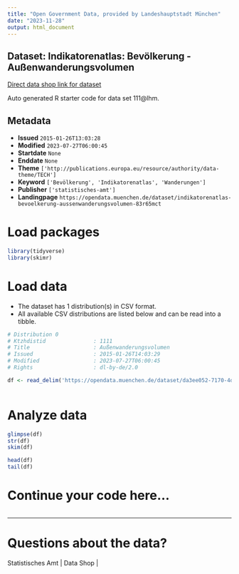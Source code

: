 ```yaml
---
title: "Open Government Data, provided by Landeshauptstadt München"
date: "2023-11-28"
output: html_document
---
```


## Dataset: Indikatorenatlas: Bevölkerung - Außenwanderungsvolumen

[Direct data shop link for dataset](https://opendata.muenchen.de/dataset/indikatorenatlas-bevoelkerung-aussenwanderungsvolumen-83r65mct)

Auto generated R starter code for data set 111@lhm.

## Metadata

- **Issued** `2015-01-26T13:03:28`
- **Modified** `2023-07-27T06:00:45`
- **Startdate** `None`
- **Enddate** `None`
- **Theme** `['http://publications.europa.eu/resource/authority/data-theme/TECH']`
- **Keyword** `['Bevölkerung', 'Indikatorenatlas', 'Wanderungen']`
- **Publisher** `['statistisches-amt']`
- **Landingpage** `https://opendata.muenchen.de/dataset/indikatorenatlas-bevoelkerung-aussenwanderungsvolumen-83r65mct`


# Load packages

```r

library(tidyverse)
library(skimr)

```

# Load data

-   The dataset has 1 distribution(s) in CSV format.
-   All available CSV distributions are listed below and can be read into a tibble.

```r

# Distribution 0
# Ktzhdistid               : 1111
# Title                    : Außenwanderungsvolumen
# Issued                   : 2015-01-26T14:03:29
# Modified                 : 2023-07-27T06:00:45
# Rights                   : dl-by-de/2.0

df <- read_delim('https://opendata.muenchen.de/dataset/da3ee052-7170-4dae-8cf7-a02a36994e0c/resource/103e3fc2-fd59-4c12-ba61-7ca1927660b8/download/indikat_bevoelkerung_aussenwanderungsvolumen_240723.csv')



```

# Analyze data

```r

glimpse(df)
str(df)
skim(df)

head(df)
tail(df)

```

# Continue your code here...

```r

```

------------------------------------------------------------------------

# Questions about the data?

Statistisches Amt | Data Shop | 
